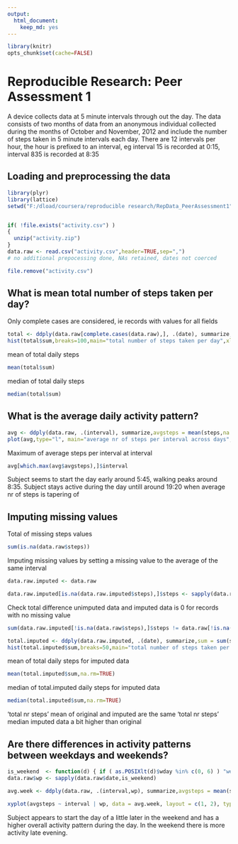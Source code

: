```yaml
---
output:
  html_document:
    keep_md: yes
---
```

``` r
library(knitr)
opts_chunk$set(cache=FALSE)
```


# Reproducible Research: Peer Assessment 1
A device collects data at 5 minute intervals through out the day. The data consists of two months of data from an anonymous individual collected during the months of October and November, 2012 and include the number of steps taken in 5 minute intervals each day.
There are 12 intervals per hour, the hour is prefixed to an interval, eg interval 15 is recorded at 0:15, interval 835 is recorded at 8:35



## Loading and preprocessing the data
```r
library(plyr)
library(lattice)
setwd("F:/dload/coursera/reproducible research/RepData_PeerAssessment1")


if( !file.exists("activity.csv") )
{  
  unzip("activity.zip")
}
data.raw <- read.csv("activity.csv",header=TRUE,sep=",")
# no additional prepocessing done, NAs retained, dates not coerced

file.remove("activity.csv")
```



## What is mean total number of steps taken per day?
Only complete cases are considered, ie records with values for all fields
```r
total <- ddply(data.raw[complete.cases(data.raw),], .(date), summarize,sum = sum(steps))
hist(total$sum,breaks=100,main="total number of steps taken per day",xlab="steps",ylab="frequency")
```

mean of total daily steps
```r
mean(total$sum)
```
median of total daily steps
```r
median(total$sum)
```


## What is the average daily activity pattern?
```r
avg <- ddply(data.raw, .(interval), summarize,avgsteps = mean(steps,na.rm=TRUE))
plot(avg,type="l", main="average nr of steps per interval across days", xlab="interval(5minutes hour:minute format)",ylab="steps(average)")
```

Maximum of average steps per interval at interval
```r
avg[which.max(avg$avgsteps),]$interval

```
Subject seems to start the day early around 5:45, walking peaks around 8:35. Subject stays active during the day untill around 19:20 when average nr of steps is tapering of

## Imputing missing values
Total of missing steps values
```r
sum(is.na(data.raw$steps))
```
Imputing missing values by setting a missing value to the average of the same interval
```r
data.raw.imputed <- data.raw

data.raw.imputed[is.na(data.raw.imputed$steps),]$steps <- sapply(data.raw.imputed[is.na(data.raw.imputed$steps),]$interval, function(iv) avg[avg$interval==iv,]$avgsteps)
```

Check total difference unimputed data and imputed data is 0 for records with no missing value
```r
sum(data.raw.imputed[!is.na(data.raw$steps),]$steps != data.raw[!is.na(data.raw$steps),]$steps)
```

```r
total.imputed <- ddply(data.raw.imputed, .(date), summarize,sum = sum(steps))
hist(total.imputed$sum,breaks=50,main="total number of steps taken per day of imputed data",xlab="steps",ylab="frequency")
```

mean of total daily steps for imputed data
```r
mean(total.imputed$sum,na.rm=TRUE)
```
median of total.imputed daily steps for imputed data
```r
median(total.imputed$sum,na.rm=TRUE)
```
'total nr steps' mean of original and imputed are the same
'total nr steps' median imputed data a bit higher than original

## Are there differences in activity patterns between weekdays and weekends?
```r
is_weekend  <- function(d) { if ( as.POSIXlt(d)$wday %in% c(0, 6) ) "weekend" else "weekday" }
data.raw$wp <- sapply(data.raw$date,is_weekend)

avg.week <- ddply(data.raw, .(interval,wp), summarize,avgsteps = mean(steps,na.rm=TRUE))

xyplot(avgsteps ~ interval | wp, data = avg.week, layout = c(1, 2), type="l", main="average nr of steps per interval across days", xlab="interval(5minutes hour:minute format)",ylab="steps(average)")
```

Subject appears to start the day of a little later in the weekend and has a higher overall activity pattern during the day. In the weekend there is more activity late evening.



